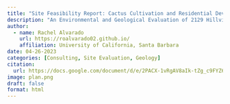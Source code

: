 ```yaml
---
title: "Site Feasibility Report: Cactus Cultivation and Residential Development" 
description: "An Environmental and Geological Evaluation of 2129 Hillview Pl, Arroyo Grande, CA for MDJ Inc."
author:
  - name: Rachel Alvarado 
    url: https://roalvarado02.github.io/
    affiliation: University of California, Santa Barbara 
date: 04-26-2023
categories: [Consulting, Site Evaluation, Geology]
citation: 
  url: https://docs.google.com/document/d/e/2PACX-1vRgAV8aIk-tZg_c9FYZ6ZCwZWdf0ZPbaWqJN_vzfpDgtXec6eJt99Qks8sxAm9IqluN2ucUJDuAwzht/pub  
image: plan.png
draft: false
format: html
---
```


